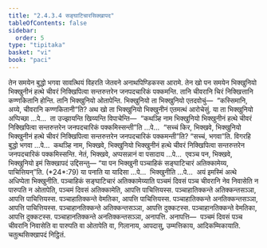 ```yaml
---
title: "2.4.3.4 सङ्घाटिचारसिक्खापद"
tableOfContents: false
sidebar:
  order: 5
type: "tipitaka"
basket: "vi"
book: "paci"
---
```



<DynamicBreadcrumb />

<Division number="897" book="paci">

<Paragraph number="2815" book="paci">
तेन समयेन बुद्धो भगवा सावत्थियं विहरति जेतवने अनाथपिण्डिकस्स आरामे. तेन खो पन समयेन भिक्खुनियो भिक्खुनीनं हत्थे चीवरं निक्खिपित्वा सन्तरुत्तरेन जनपदचारिकं पक्कमन्ति. तानि चीवरानि चिरं निक्खित्तानि कण्णकितानि होन्ति. तानि भिक्खुनियो ओतापेन्ति. भिक्खुनियो ता भिक्खुनियो एतदवोचुं—  “कस्सिमानि, अय्ये, चीवरानि कण्णकितानी”ति?
</Paragraph>

<Paragraph number="2816" book="paci">
अथ खो ता भिक्खुनियो भिक्खुनीनं एतमत्थं आरोचेसुं. या ता भिक्खुनियो अप्पिच्छा …पे…  ता उज्झायन्ति खिय्यन्ति विपाचेन्ति—  “कथञ्हि नाम भिक्खुनियो भिक्खुनीनं हत्थे चीवरं निक्खिपित्वा सन्तरुत्तरेन जनपदचारिकं पक्कमिस्सन्ती”ति …पे…  “सच्चं किर, भिक्खवे, भिक्खुनियो भिक्खुनीनं हत्थे चीवरं निक्खिपित्वा सन्तरुत्तरेन जनपदचारिकं पक्कमन्ती”ति? “सच्चं, भगवा”ति. विगरहि बुद्धो भगवा …पे…  कथञ्हि नाम, भिक्खवे, भिक्खुनियो भिक्खुनीनं हत्थे चीवरं निक्खिपित्वा सन्तरुत्तरेन जनपदचारिकं पक्कमिस्सन्ति. नेतं, भिक्खवे, अप्पसन्नानं वा पसादाय …पे…  एवञ्च पन, भिक्खवे, भिक्खुनियो इमं सिक्खापदं उद्दिसन्तु—
</Paragraph>

</Division>
<Division number="898" book="paci">

<Paragraph number="2817" book="paci">
<Emphasis>“या पन भिक्खुनी पञ्चाहिकं सङ्घाटिचारं अतिक्कामेय्य, पाचित्तियन्”</Emphasis>ति. (*24*:<Emphasis>79</Emphasis>)
</Paragraph>

</Division>
<Division number="899" book="paci">

<Paragraph number="2818" book="paci">
<Emphasis>या पना</Emphasis>ति या यादिसा …पे…  <Emphasis>भिक्खुनी</Emphasis>ति …पे…  अयं इमस्मिं अत्थे अधिप्पेता भिक्खुनीति.
</Paragraph>

<Paragraph number="2819" book="paci">
<Emphasis>पञ्चाहिकं सङ्घाटिचारं अतिक्कामेय्या</Emphasis>ति पञ्चमं दिवसं पञ्च चीवरानि नेव निवासेति न पारुपति न ओतापेति, पञ्चमं दिवसं अतिक्कामेति, आपत्ति पाचित्तियस्स.
</Paragraph>

</Division>
<Division number="900" book="paci">

<Paragraph number="2820" book="paci">
पञ्चाहातिक्कन्ते अतिक्कन्तसञ्ञा, आपत्ति पाचित्तियस्स. पञ्चाहातिक्कन्ते वेमतिका, आपत्ति पाचित्तियस्स. पञ्चाहातिक्कन्ते अनतिक्कन्तसञ्ञा, आपत्ति पाचित्तियस्स.
</Paragraph>

<Paragraph number="2821" book="paci">
पञ्चाहानतिक्कन्ते अतिक्कन्तसञ्ञा, आपत्ति दुक्कटस्स. पञ्चाहानतिक्कन्ते वेमतिका, आपत्ति दुक्कटस्स. पञ्चाहानतिक्कन्ते अनतिक्कन्तसञ्ञा, अनापत्ति.
</Paragraph>

</Division>
<Division number="901" book="paci">

<Paragraph number="2822" book="paci">
अनापत्ति—  पञ्चमं दिवसं पञ्च चीवरानि निवासेति वा पारुपति वा ओतापेति वा, गिलानाय, आपदासु, उम्मत्तिकाय, आदिकम्मिकायाति.

</Paragraph>
</Division>

<Paragraph number="2823" type="center" book="paci">
चतुत्थसिक्खापदं निट्ठितं.
</Paragraph>